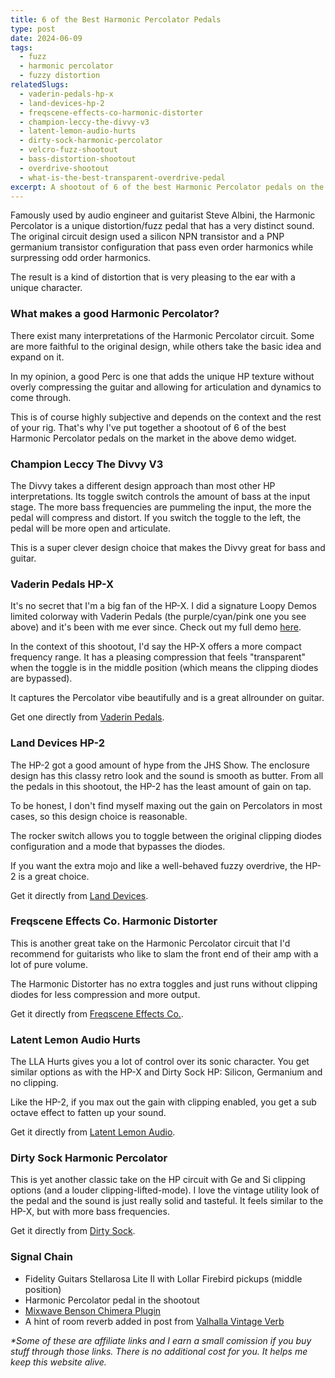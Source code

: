 ```yaml
---
title: 6 of the Best Harmonic Percolator Pedals
type: post
date: 2024-06-09
tags:
  - fuzz
  - harmonic percolator
  - fuzzy distortion
relatedSlugs:
  - vaderin-pedals-hp-x
  - land-devices-hp-2
  - freqscene-effects-co-harmonic-distorter
  - champion-leccy-the-divvy-v3
  - latent-lemon-audio-hurts
  - dirty-sock-harmonic-percolator
  - velcro-fuzz-shootout
  - bass-distortion-shootout
  - overdrive-shootout
  - what-is-the-best-transparent-overdrive-pedal
excerpt: A shootout of 6 of the best Harmonic Percolator pedals on the market. The Champion Leccy The Divvy V3, Vaderin Pedals HP-X, Land Devices HP-2, Freqscene Effects Co. Harmonic Distorter, Latent Lemon Audio Hurts and Dirty Sock Harmonic Percolator.
---
```



Famously used by audio engineer and guitarist Steve Albini, the Harmonic Percolator is a unique distortion/fuzz pedal that has a very distinct sound. The original circuit design used a silicon NPN transistor and a PNP germanium transistor configuration that pass even order harmonics while surpressing odd order harmonics.

The result is a kind of distortion that is very pleasing to the ear with a unique character.

### What makes a good Harmonic Percolator?

There exist many interpretations of the Harmonic Percolator circuit. Some are more faithful to the original design, while others take the basic idea and expand on it.

In my opinion, a good Perc is one that adds the unique HP texture without overly compressing the guitar and allowing for articulation and dynamics to come through.

This is of course highly subjective and depends on the context and the rest of your rig. That's why I've put together a shootout of 6 of the best Harmonic Percolator pedals on the market in the above demo widget.

### Champion Leccy The Divvy V3

The Divvy takes a different design approach than most other HP interpretations. Its toggle switch controls the amount of bass at the input stage. The more bass frequencies are pummeling the input, the more the pedal will compress and distort. If you switch the toggle to the left, the pedal will be more open and articulate.

This is a super clever design choice that makes the Divvy great for bass and guitar.

<PartnerLink
  slug="champion-leccy-the-divvy-black"
  imgSlug="champion-leccy-the-divvy-v3"
  partner="perfect-circuit"
/>

### Vaderin Pedals HP-X

It's no secret that I'm a big fan of the HP-X. I did a signature Loopy Demos limited colorway with Vaderin Pedals (the purple/cyan/pink one you see above) and it's been with me ever since. Check out my full demo [here](/demos/vaderin-pedals-hp-x).

In the context of this shootout, I'd say the HP-X offers a more compact frequency range. It has a pleasing compression that feels "transparent" when the toggle is in the middle position (which means the clipping diodes are bypassed).

It captures the Percolator vibe beautifully and is a great allrounder on guitar.

Get one directly from [Vaderin Pedals](https://vaderin.com/shop/hpx-harmonic-percolator/).

### Land Devices HP-2

The HP-2 got a good amount of hype from the JHS Show. The enclosure design has this classy retro look and the sound is smooth as butter. From all the pedals in this shootout, the HP-2 has the least amount of gain on tap.

To be honest, I don't find myself maxing out the gain on Percolators in most cases, so this design choice is reasonable.

The rocker switch allows you to toggle between the original clipping diodes configuration and a mode that bypasses the diodes.

If you want the extra mojo and like a well-behaved fuzzy overdrive, the HP-2 is a great choice.

Get it directly from [Land Devices](https://landdevices.com/collections/catalog).

### Freqscene Effects Co. Harmonic Distorter

This is another great take on the Harmonic Percolator circuit that I'd recommend for guitarists who like to slam the front end of their amp with a lot of pure volume.

The Harmonic Distorter has no extra toggles and just runs without clipping diodes for less compression and more output.

Get it directly from [Freqscene Effects Co.](https://www.freqscene.com/product/harmonic-distorter).

### Latent Lemon Audio Hurts

The LLA Hurts gives you a lot of control over its sonic character. You get similar options as with the HP-X and Dirty Sock HP: Silicon, Germanium and no clipping.

Like the HP-2, if you max out the gain with clipping enabled, you get a sub octave effect to fatten up your sound.

Get it directly from [Latent Lemon Audio](https://www.latentlemon.co.uk/hurts-pedal.html).

### Dirty Sock Harmonic Percolator

This is yet another classic take on the HP circuit with Ge and Si clipping options (and a louder clipping-lifted-mode). I love the vintage utility look of the pedal and the sound is just really solid and tasteful. It feels similar to the HP-X, but with more bass frequencies.

Get it directly from [Dirty Sock](https://www.dirtysockeffects.com/products).

### Signal Chain

- Fidelity Guitars Stellarosa Lite II with Lollar Firebird pickups (middle position)
- Harmonic Percolator pedal in the shootout
- [Mixwave Benson Chimera Plugin](https://www.mixwave.net/products/benson-chimera)
- A hint of room reverb added in post from [Valhalla Vintage Verb](https://valhalladsp.com/shop/reverb/valhalla-vintage-verb/)

_\*Some of these are affiliate links and I earn a small comission if you buy stuff through those links. There is no additional cost for you. It helps me keep this website alive._
